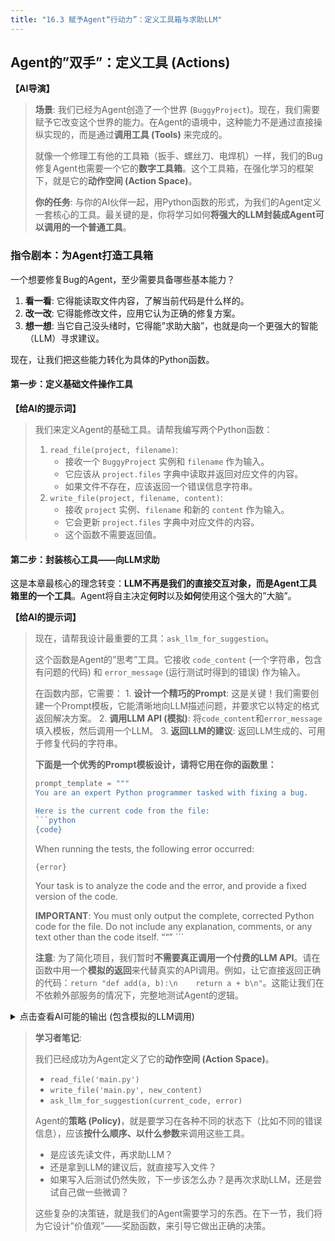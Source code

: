 ```yaml
---
title: "16.3 赋予Agent“行动力”：定义工具箱与求助LLM"
---
```


## Agent的"双手"：定义工具 (Actions)

**【AI导演】**

> **场景**: 我们已经为Agent创造了一个世界 (`BuggyProject`)。现在，我们需要赋予它改变这个世界的能力。在Agent的语境中，这种能力不是通过直接操纵实现的，而是通过**调用工具 (Tools)** 来完成的。
>
> 就像一个修理工有他的工具箱（扳手、螺丝刀、电焊机）一样，我们的Bug修复Agent也需要一个它的**数字工具箱**。这个工具箱，在强化学习的框架下，就是它的**动作空间 (Action Space)**。
>
> **你的任务**: 与你的AI伙伴一起，用Python函数的形式，为我们的Agent定义一套核心的工具。最关键的是，你将学习如何**将强大的LLM封装成Agent可以调用的一个普通工具**。



### 指令剧本：为Agent打造工具箱

一个想要修复Bug的Agent，至少需要具备哪些基本能力？

1.  **看一看**: 它得能读取文件内容，了解当前代码是什么样的。
2.  **改一改**: 它得能修改文件，应用它认为正确的修复方案。
3.  **想一想**: 当它自己没头绪时，它得能"求助大脑"，也就是向一个更强大的智能（LLM）寻求建议。

现在，让我们把这些能力转化为具体的Python函数。

#### **第一步：定义基础文件操作工具**

**【给AI的提示词】**

> 我们来定义Agent的基础工具。请帮我编写两个Python函数：
>
> 1.  `read_file(project, filename)`:
>     *   接收一个 `BuggyProject` 实例和 `filename` 作为输入。
>     *   它应该从 `project.files` 字典中读取并返回对应文件的内容。
>     *   如果文件不存在，应该返回一个错误信息字符串。
>
> 2.  `write_file(project, filename, content)`:
>     *   接收 `project` 实例、`filename` 和新的 `content` 作为输入。
>     *   它会更新 `project.files` 字典中对应文件的内容。
>     *   这个函数不需要返回值。



#### **第二步：封装核心工具——向LLM求助**

这是本章最核心的理念转变：**LLM不再是我们的直接交互对象，而是Agent工具箱里的一个工具**。Agent将自主决定**何时**以及**如何**使用这个强大的"大脑"。

**【给AI的提示词】**

> 现在，请帮我设计最重要的工具：`ask_llm_for_suggestion`。
>
> 这个函数是Agent的"思考"工具。它接收 `code_content` (一个字符串，包含有问题的代码) 和 `error_message` (运行测试时得到的错误) 作为输入。
>
> 在函数内部，它需要：
> 1.  **设计一个精巧的Prompt**: 这是关键！我们需要创建一个Prompt模板，它能清晰地向LLM描述问题，并要求它以特定的格式返回解决方案。
> 2.  **调用LLM API (模拟)**: 将`code_content`和`error_message`填入模板，然后调用一个LLM。
> 3.  **返回LLM的建议**: 返回LLM生成的、可用于修复代码的字符串。
>
> **下面是一个优秀的Prompt模板设计，请将它用在你的函数里：**
>
> ```python
> prompt_template = """
> You are an expert Python programmer tasked with fixing a bug.
>
> Here is the current code from the file:
> ```python
> {code}
> ```
>
> When running the tests, the following error occurred:
> ```
> {error}
> ```
>
> Your task is to analyze the code and the error, and provide a fixed version of the code.
>
> **IMPORTANT**: You must only output the complete, corrected Python code for the file. Do not include any explanation, comments, or any text other than the code itself.
> """
> ```
>
> **注意**: 为了简化项目，我们暂时**不需要真正调用一个付费的LLM API**。请在函数中用一个**模拟的返回**来代替真实的API调用。例如，让它直接返回正确的代码：`return "def add(a, b):\n    return a + b\n"`。这能让我们在不依赖外部服务的情况下，完整地测试Agent的逻辑。


<details>
<summary>点击查看AI可能的输出 (包含模拟的LLM调用)</summary>

```python
# ... read_file 和 write_file 函数 ...

def ask_llm_for_suggestion(code_content, error_message):
    """
    (模拟)向LLM求助，获取代码修复建议。
    在真实项目中，这里会包含API调用、错误处理等。
    """
    prompt_template = """
    You are an expert Python programmer tasked with fixing a bug.

    Here is the current code from the file:
    ```python
    {code}
    ```

    When running the tests, the following error occurred:
    ```
    {error}
    ```

    Your task is to analyze the code and the error, and provide a fixed version of the code.

    **IMPORTANT**: You must only output the complete, corrected Python code for the file. Do not include any explanation, comments, or any text other than the code itself.
    """
    
    # 1. 构建Prompt (真实场景)
    # prompt = prompt_template.format(code=code_content, error=error_message)
    
    # 2. 调用LLM API (真实场景)
    # response = call_openai_api(prompt) 
    # fixed_code = response.choices[0].text.strip()
    
    # 3. **模拟返回** (当前项目)
    # 我们知道正确答案，所以直接返回它，以测试Agent的逻辑
    print("---LLM TOOL CALLED---")
    print(f"Simulating LLM call with code:\n{code_content}\nand error:\n{error_message}")
    fixed_code = "def add(a, b):\n    return a + b\n"
    print(f"LLM suggested fix:\n{fixed_code}")
    print("---LLM TOOL END---")
    
    return fixed_code

```
</details>



> **学习者笔记**:
>
> 我们已经成功为Agent定义了它的**动作空间 (Action Space)**。
>
> -   `read_file('main.py')`
> -   `write_file('main.py', new_content)`
> -   `ask_llm_for_suggestion(current_code, error)`
>
> Agent的**策略 (Policy)**，就是要学习在各种不同的状态下（比如不同的错误信息），应该**按什么顺序、以什么参数**来调用这些工具。
>
> *   是应该先读文件，再求助LLM？
> *   还是拿到LLM的建议后，就直接写入文件？
> *   如果写入后测试仍然失败，下一步该怎么办？是再次求助LLM，还是尝试自己做一些微调？
>
> 这些复杂的决策链，就是我们的Agent需要学习的东西。在下一节，我们将为它设计"价值观"——奖励函数，来引导它做出正确的决策。 
